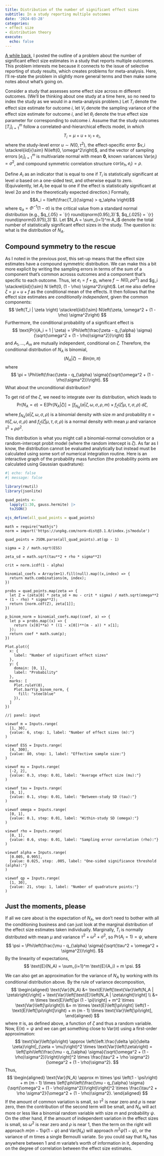 ```yaml
---
title: Distribution of the number of significant effect sizes
subtitle: In a study reporting multiple outcomes
date: '2024-03-28'
categories:
- effect size
- distribution theory
execute:
  echo: false
---
```


[A while back](/posts/number-of-significant-effects/), I posted the outline of a problem about the number of significant effect size estimates in a study that reports multiple outcomes. This problem interests me because it connects to the issue of selective reporting of study results, which creates problems for meta-analysis. 
Here, I'll re-state the problem in slightly more general terms and then make some notes about what's going on. 

Consider a study that assesses some effect size across $m$ different outcomes. (We'll be thinking about one study at a time here, so no need to index the study as we would in a meta-analysis problem.) Let $T_i$ denote the effect size estimate for outcome $i$, let $V_i$ denote the sampling variance of the effect size estimate for outcome $i$, and let $\theta_i$ denote the true effect size parameter for corresponding to outcome $i$. Assume that the study outcomes $\left[T_i\right]_{i=1}^m$ follow a correlated-and-hierarchical effects model, in which
$$T_i = \mu + u + v_i + e_i,$$
where the study-level error $u \sim N\left(0,\tau^2\right)$, the effect-specific error $v_i \stackrel{iid}{\sim} N\left(0, \omega^2\right)$, and the vector of sampling errors $\left[e_i\right]_{i=1}^m$ is multivariate normal with mean $\mathbf{0}$, known variances $\text{Var}(e_i) = \sigma^2$, and compound symmetric correlation structure $\text{cor}(e_h, e_i) = \rho$. 

Define $A_i$ as an indicator that is equal to one if $T_i$ is statistically significant at level $\alpha$ based on a one-sided test, and otherwise equal to zero. (Equivalently, let $A_i$ be equal to one if the effect is statistically significant at level $2 \alpha$ and in the theoretically expected direction.) Formally, 
$$A_i = I\left(\frac{T_i}{\sigma} > q_\alpha \right)$$
where $q_\alpha = \Phi^{-1}(1 - \alpha)$ is the critical value from a standard normal distribution (e.g., $q_{.05} = `{r} round(qnorm(0.95),3)`$, $q_{.025} = `{r} round(qnorm(0.975),3)`$). Let $N_A = \sum_{i=1}^m A_i$ denote the total number of statistically significant effect sizes in the study. The question is: what is the distribution of $N_A$.

## Compound symmetry to the rescue

As I noted in the previous post, this set-up means that the effect size estimates have a compound symmetric distribution. We can make this a bit more explicit by writing the sampling errors in terms of the sum of a component that's common acrosss outcomes and a component that's specific to each outcome. Thus, let $e_i = f + g_i$, where $f \sim N\left(0, \rho \sigma^2 \right)$ and $g_i \stackrel{iid}{\sim} N \left(0, (1 - \rho) \sigma^2\right)$. Let me also define $\zeta = \mu + u + f$ as the conditional mean of the effects. It then follows that the effect size estimates are _conditionally independent_, given the common components:
$$
\left(T_i | \zeta \right) \stackrel{iid}{\sim} N\left(\zeta, \omega^2 + (1 - \rho) \sigma^2\right)
$$
Furthermore, the conditional probability of a significant effect is
$$
\text{Pr}(A_i = 1 | \zeta) = \Phi\left(\frac{\zeta - q_{\alpha} \sigma}{\sqrt{\omega^2 + (1 - \rho)\sigma^2}}\right)
$$
and $A_1,...,A_m$ are mutually independent, conditional on $\zeta$. Therefore, the conditional distribution of $N_A$ is binomial,
$$
\left(N_A | \zeta\right) \sim Bin(m, \pi)
$$
where 
$$
\pi = \Phi\left(\frac{\zeta - q_{\alpha} \sigma}{\sqrt{\omega^2 + (1 - \rho)\sigma^2}}\right). 
$$
What about the unconditional distribution?

To get rid of the $\zeta$, we need to integrate over its distribution, which leads to 
$$
\text{Pr}(N_A = a) = \text{E}\left[\text{Pr}\left(N_A | \zeta\right)\right] = \int f_{N_A}\left(a | \zeta, \omega, \sigma, \rho, m\right) \times f_\zeta(\zeta | \mu, \tau, \sigma, \rho) \ d \zeta,
$$
where $f_{N_A}\left(a | \zeta, \omega, \sigma, \rho \right)$ is a binomial density with size $m$ and probability $\pi = \pi(\zeta, \omega, \sigma, \rho)$ and $f_\zeta(\zeta | \mu, \tau, \sigma, \rho)$ is a normal density with mean $\mu$ and variance $\tau^2 + \rho \sigma^2$. 

This distribution is what you might call a binomial-normal convolution or a random-intercept probit model (where the random intercept is $\zeta$). As far as I know, the distribution cannot be evaluated analytically but instead must be calculated using some sort of numerical integration routine. Here is an interactive graph of the probability mass function (the probability points are calculated using Gaussian quadrature):

```r
#| echo: false
#| message: false

library(rmutil)
library(jsonlite)

quad_points <- 
  lapply(1:30, gauss.hermite) |>
  toJSON()

ojs_define(all_quad_points = quad_points)

```

```ojs
math = require("mathjs")
norm = import('https://unpkg.com/norm-dist@3.1.0/index.js?module')

quad_points = JSON.parse(all_quad_points).at(qp - 1)

sigma = 2 / math.sqrt(ESS)

zeta_sd = math.sqrt(tau**2 + rho * sigma**2)

crit = norm.icdf(1 - alpha)

binomial_coefs = Array(m+1).fill(null).map((x,index) => {
  return math.combinations(m, index);
})

probs = quad_points.map(zeta => {
  let Z = (zeta[0] * zeta_sd + mu - crit * sigma) / math.sqrt(omega**2 + (1 - rho) * sigma**2);
  return [norm.cdf(Z), zeta[1]];
})

p_binom_norm = binomial_coefs.map((coef, a) => {
  let p = probs.map((x) => {
    return (x[0]**a) * ((1 - x[0])**(m - a)) * x[1];
  });
  return coef * math.sum(p);
})
```

:::: {.grid .column-page-inset}

::: {.g-col-7}

```ojs
Plot.plot({
  x: {
    label: "Number of significant effect sizes"
  },
  y: {
    domain: [0, 1],
    label: "Probability"
  },
  marks: [
    Plot.ruleY(0),
    Plot.barY(p_binom_norm, {
      fill: "steelblue"
    }),
  ]
})
```

:::

::: {.g-col-5}

```ojs
//| panel: input

viewof m = Inputs.range(
  [1, 30], 
  {value: 6, step: 1, label: "Number of effect sizes (m):"}
)

viewof ESS = Inputs.range(
  [4, 300], 
  {value: 80, step: 1, label: "Effective sample size:"}
)

viewof mu = Inputs.range(
  [-2, 2], 
  {value: 0.3, step: 0.01, label: "Average effect size (mu):"}
)

viewof tau = Inputs.range(
  [0, 1], 
  {value: 0.1, step: 0.01, label: "Between-study SD (tau):"}
)

viewof omega = Inputs.range(
  [0, 1], 
  {value: 0.1, step: 0.01, label: "Within-study SD (omega):"}
)

viewof rho = Inputs.range(
  [0, 1], 
  {value: 0.6, step: 0.01, label: "Sampling error correlation (rho):"}
)

viewof alpha = Inputs.range(
  [0.005, 0.995], 
  {value: 0.025, step: .005, label: "One-sided significance threshold (alpha):"}
)

viewof qp = Inputs.range(
  [1, 30], 
  {value: 21, step: 1, label: "Number of quadrature points:"}
)

```
:::

::::

## Just the moments, please

If all we care about is the expectation of $N_A$, we don't need to bother with all the conditioning business and can just look at the marginal distribution of the effect size estimates taken individually. Marginally, $T_i$ is normally distributed with mean $\mu$ and variance $\tau^2 + \omega^2 + \sigma^2$, so $\text{Pr}(A_i = 1) = \psi$, where
$$
\psi = \Phi\left(\frac{\mu - q_{\alpha} \sigma}{\sqrt{\tau^2 + \omega^2 + \sigma^2}}\right).
$$
By the linearity of expectations,
$$
\text{E}(N_A) = \sum_{i=1}^m \text{E}(A_i) = m \psi.
$$

We can also get an approximation for the variance of $N_A$ by working with its conditional distribution above. By the rule of variance decomposition,
$$
\begin{aligned}
\text{Var}(N_A) &= \text{E}\left[\text{Var}\left(N_A | \zeta\right)\right] + \text{Var}\left[\text{E}\left(N_A | \zeta\right)\right] \\
&= m \times \text{E}\left[\pi (1 - \pi)\right] + m^2 \times \text{Var}\left[\pi\right]\\
&= m \times \text{E}\left[\pi\right] \left(1 - \text{E}\left[\pi\right]\right) + m (m - 1) \times \text{Var}\left[\pi\right],
\end{aligned}
$$
where $\pi$ is, as defined above, a function of $\zeta$ and thus a random variable. Now, $\text{E}(\pi) = \psi$ and we can get something close to $\text{Var}(\pi)$ using a first-order approximation:
$$
\text{Var}\left(\pi\right) \approx \left(\left.\frac{\delta \pi}{\delta \zeta}\right|_{\zeta = \mu}\right)^2 \times \text{Var}\left(\zeta\right) = \left[\phi\left(\frac{\mu - q_{\alpha} \sigma}{\sqrt{\omega^2 + (1 - \rho)\sigma^2}}\right)\right]^2 \times \frac{\tau^2 + \rho \sigma^2}{\omega^2 + (1 - \rho)\sigma^2}.
$$
Thus,
$$
\begin{aligned}
\text{Var}(N_A) \approx m \times \psi \left(1 - \psi\right) + m (m - 1) \times \left[\phi\left(\frac{\mu - q_{\alpha} \sigma}{\sqrt{\omega^2 + (1 - \rho)\sigma^2}}\right)\right]^2 \times \frac{\tau^2 + \rho \sigma^2}{\omega^2 + (1 - \rho)\sigma^2}.
\end{aligned}
$$
If the amount of common variation is small, so $\tau^2$ is near zero and $\rho$ is near zero, then the contribution of the second term will be small, and $N_A$ will act more or less like a binomial random variable with size $m$ and probability $\psi$. On the other hand, if the amount of independent variation in the effect sizes is small, so $\omega^2$ is near zero and $\rho$ is near 1, then the term on the right will approach $m(m - 1)\psi(1 - \psi)$ and $\text{Var}\left(N_A\right)$ will approach $m^2 \psi(1 - \psi)$, or the variance of $m$ times a single Bernoulli variate. So you could say that $N_A$ has anywhere between $1$ and $m$ variate's worth of information in it, depending on the degree of correlation between the effect size estimates. 
